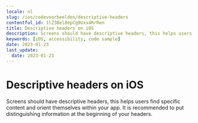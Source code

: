 ```yaml
---
locale: nl
slug: /ios/codevoorbeelden/descriptive-headers
contentful_id: 1lZ3Bel8epCg9Uxx4RrRen
title: Descriptive headers on iOS
description: Screens should have descriptive headers, this helps users find specific content and orient themselves within your app.
keywords: [iOS, accessibility, code sample]
date: 2023-01-23
last_update:
  date: 2023-01-23
---
```


# Descriptive headers on iOS

Screens should have descriptive headers, this helps users find specific content and orient themselves within your app. It is recommended to put distinguishing information at the beginning of your headers.

<CodeSample id="screen-headers" platform="ios" locale="nl"/>
